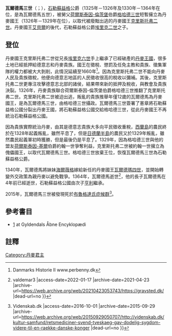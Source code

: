 {{Infobox royalty|type=monarch|realm=denmark
| name         = 瓦爾德馬三世<br>Valdemar 3. Eriksøn
| image        = Valdemar 3 kongesegl.jpg
| image_size         = 200px
| caption      = 瓦爾德馬三世
| succession   = [[丹麥國王|丹麥國王]]
| reign        = 1326–1330
| coronation   = 
| predecessor  = [[克里斯托弗二世|克里斯托弗二世]]和{{tsl|en|Eric Christoffersen of Denmark||Eric Christoffersen}}
| successor    = [[克里斯托弗二世|克里斯托弗二世]]和{{tsl|en|Eric Christoffersen of Denmark||Eric Christoffersen}}
| regent         = {{tsl|en|Gerhard III, Count of Holstein-Rendsburg|荷爾斯泰因-倫茨堡伯爵格哈德三世|荷爾斯泰因的格哈德}}
| succession1  = 什勒斯維希公爵
| reign1       = 1325年–1326年<br />1330年–1364年
| coronation1  =
| predecessor1 = {{tsl|en|Eric II, Duke of Schleswig||Eric II}}<br />{{tsl|en|Gerhard III, Count of Holstein-Rendsburg||Gerhard of Holstein}}
| successor1   = {{tsl|en|Gerhard III, Count of Holstein-Rendsburg||Gerhard of Holstein}}<br />{{tsl|en|Henry, Duke of Schleswig||Henry}}
| spouse         = {{tsl|en|Richardis of Schwerin, Duchess of Schleswig||Richardis of Schwerin}}
| issue          = Valdemar, Hereditary Prince of Schleswig<br />{{tsl|en|Henry, Duke of Schleswig||Henry, Duke of Schleswig}}
| issue-link   = 
| issue-pipe   = 
| full name    = Valdemar Eriksen
| house        = {{le|埃斯特德遜王朝|House of Estridsen}}<br />''Abelslægten line''
| father       = {{tsl|en|Eric II, Duke of Schleswig||Eric II, Duke of Schleswig}}
| mother       = {{tsl|en|Adelaide of Holstein-Rendsburg||Adelaide of Holstein-Rendsburg}}
| birth_date   = 1314年
| birth_place  = 
| death_date   = 1364年
| death_place  = 
| burial_place = 
| religion     = [[天主教會|羅馬天主教]]
}}
'''瓦爾德馬三世'''（{{lang-da|Valdemar 3. Eriksøn}}；{{bd|1314年||1364年||catIdx=V}}），[[石勒蘇益格|石勒蘇益格]]公爵（1325年－1326年及1330年－1364年在位，是為瓦爾德馬五世），被舅父[[荷爾斯泰因|荷爾斯泰因-倫茨堡]]伯爵[[格哈德三世|格哈德三世]]短暫擁立為丹麥國王（1326年－1329年在位），以取代被廢黜出逃的丹麥國王[[克里斯托弗二世|克里斯托弗二世]]。丹麥國王[[艾貝爾|艾貝爾]]的後代，石勒蘇益格公爵[[埃里克二世_(石勒蘇益格)|埃里克二世]]之子。

== 登位 ==
丹麥國王克里斯托弗二世從兄長[[埃里克六世_(丹麥)|埃里克六世]]手上繼承了已經破產的[[丹麥王國|丹麥王國]]，很多土地已經抵押給德意志和丹麥貴族。國王在徵稅、懲罰及任免主教和貴族、徵集軍隊的權力都被大大剝削，此情況延續至1660年<ref name="Danmarks">Danmarks Historie II www.perbenny.dk</ref>。因為克里斯托弗二世不能向丹麥人民及貴族徵稅，他便向德意志地區的人民徵收很高的稅收以彌補。其後，克里斯托弗二世更專注攻擊德意志北部的諸侯，結果帶來新的抵押及稅收，與教會及貴族決裂。1326年，丹麥貴族聯合荷爾斯泰因-倫茨堡伯爵格哈德三世推翻了克里斯托弗二世。克里斯托弗二世被迫出逃，叛亂的貴族推舉年僅12歲的瓦爾德馬為丹麥國王，是為瓦爾德馬三世，由格哈德三世攝政。瓦爾德馬三世簽署了憲章將石勒蘇益格公國分裂出丹麥王國，將石勒蘇益格公國交給格哈德三世，從此丹麥國王不再統治石勒蘇益格公國。

因為貴族實際統治丹麥，由其是德意志貴族大多向平民徵收重稅，[[西蘭島|西蘭島]]的農民終於在1328年起義叛亂，雖然平息了，但是[[日德蘭半島|日德蘭半島]]的農民又於1329年叛亂，雖然農民起義軍初時獲勝，但是最後仍是平息了。1329年，因為格哈德三世與他的盟友[[荷爾斯泰因|荷爾斯泰因-基爾]]伯爵約翰一世爭奪利益，克里斯托弗二世被約翰一世擁立為傀儡國王，以取代瓦爾德馬三世。格哈德三世放棄王位，恢復瓦爾德馬三世為石勒蘇益格公爵。

1340年，瓦爾德馬將妹妹[[什勒斯維希的海爾薇格|海爾薇格]]嫁給新任的丹麥國王[[瓦爾德瑪四世|瓦爾德瑪四世]]，並開始轉變外交政策為親丹麥以避免戰爭。1364年，瓦爾德馬逝世<ref name=gravsted_dk>{{Cite web |url=http://gravsted.dk/ |title=navn{{!}}valdemar3 |access-date=2022-01-17 |archive-date=2021-04-23 |archive-url=https://web.archive.org/web/20210423053743/https://gravsted.dk/ |dead-url=no }}</ref>，他的長子瓦爾德馬在4年前已經逝世，石勒蘇益格公國由次子[[亨利_(石勒蘇益格)|亨利]]繼承。

2015年，瓦爾德馬三世被發現死於[[布魯格達氏症候群|布魯格達氏症候群]]<ref>{{Cite web |url=http://videnskab.dk/kultur-samfund/retsmediciner-svend-tveskaeg-gav-dodelig-sygdom-videre-til-en-raekke-danske-konger |title=Retsmediciner: Svend Tveskæg gav dødelig sygdom videre til en række danske konger {{!}} Videnskab.dk |access-date=2016-10-01 |archive-date=2015-09-29 |archive-url=https://web.archive.org/web/20150929050707/http://videnskab.dk/kultur-samfund/retsmediciner-svend-tveskaeg-gav-dodelig-sygdom-videre-til-en-raekke-danske-konger |dead-url=no }}</ref>。

== 參考書目 ==
*[http://denstoredanske.dk/Dansk_Biografisk_Leksikon/Monarki_og_adel/Konge/Valdemar_3._Eriksen] {{Wayback|url=http://denstoredanske.dk/Dansk_Biografisk_Leksikon/Monarki_og_adel/Konge/Valdemar_3._Eriksen |date=20170903002208 }} at Gyldendals Åbne Encyklopædi

== 註釋 ==
{{reflist}}

{{s-start}}
{{s-hou|{{le|埃斯特德遜王朝|House of Estridsen}}||1314年||1364年|name=瓦爾德馬三世}}
{{s-reg}}
{{s-bef|before=[[埃里克二世_(石勒蘇益格)|埃里克二世]]}}
{{s-ttl|title=[[石勒蘇益格|石勒蘇益格]]公爵<br/><small>'''為瓦爾德馬五世'''</small>|years=1325年－1326年}}
{{s-aft|after=[[格哈德三世|格哈德三世]]}}
{{s-bef|before=[[格哈德三世|格哈德三世]]}}
{{s-ttl|title=[[石勒蘇益格|石勒蘇益格]]公爵<br/><small>'''為瓦爾德馬五世'''</small>|years=1330年－1364年}}
{{s-aft|after=[[亨利_(石勒蘇益格)|亨利]]}}
{{s-bef|before=[[克里斯托弗二世|克里斯托弗二世]]}}
{{s-ttl|title=[[丹麥國王|丹麥國王]]<br/><small>'''為瓦爾德馬三世'''</small>|years=1326年－1329年}}
{{s-aft|after=[[克里斯托弗二世|克里斯托弗二世]]}}
{{s-end}}
{{丹麥君主}}
{{Authority control}}

[[Category:丹麥君主|Category:丹麥君主]]